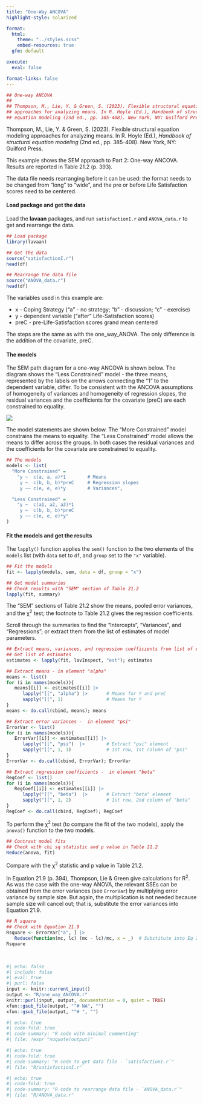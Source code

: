 ```yaml
---
title: "One-Way ANCOVA"
highlight-style: solarized

format:
  html:
    theme: "../styles.scss"
    embed-resources: true
  gfm: default

execute:
  eval: false

format-links: false
---
```


```r
## One-way ANCOVA
##
## Thompson, M., Lie, Y. & Green, S. (2023). Flexible structural equation modeling
## approaches for analyzing means. In R. Hoyle (Ed.), Handbook of structural
## equation modeling (2nd ed., pp. 385-408). New York, NY: Guilford Press.
```

Thompson, M., Lie, Y. & Green, S. (2023). Flexible structural equation modeling approaches for analyzing means. In R. Hoyle (Ed.), *Handbook of structural equation modeling* (2nd ed., pp. 385-408). New York, NY: Guilford Press.


This example shows the SEM approach to Part 2: One-way ANCOVA. Results are reported in Table 21.2 (p. 393).

The data file needs rearranging before it can be used: the format needs to be changed from "long" to "wide", and the pre or before Life Satisfaction scores need to be centered.


#### Load package and get the data

Load the **lavaan** packages, and run `satisfactionI.r` and `ANOVA_data.r` to get and rearrange the data.

```r
## Load package
library(lavaan)

## Get the data
source("satisfactionI.r")
head(df)

## Rearrange the data file
source("ANOVA_data.r")
head(df)
```

The variables used in this example are:

 - x - Coping Strategy ("a" - no strategy; "b" - discussion; "c" - exercise)
 - y - dependent variable ("after" Life-Satisfaction scores)
 - preC - pre-Life-Satisfaction scores grand mean centered

The steps are the same as with the one_way_ANOVA. The only difference is the addition of the covariate, preC.


#### The models

The SEM path diagram for a one-way ANCOVA is shown below. The diagram shows the "Less Constrained" model - the three means, represented by the labels on the arrows connecting the "1" to the dependent variable, differ. To be consistent with the ANCOVA assumptions of homogeneity of variances and homogeneity of regression slopes, the residual variances and the coefficients for the covariate (preC) are each constrained to equality.

![](images/one_way_ANCOVA.svg){fig-align="center"}

The model statements are shown below. The "More Constrained" model constrains the means to equality. The "Less Constrained" model allows the means to differ across the groups. In both cases the residual variances and the coefficients for the covariate are constrained to equality.

```r
## The models
models <- list(
  "More Constrained" =
    "y ~  c(a, a, a)*1        # Means
     y ~  c(b, b, b)*preC     # Regression slopes
     y ~~ c(e, e, e)*y        # Variances",

  "Less Constrained" =
    "y ~  c(a1, a2, a3)*1
     y ~  c(b, b, b)*preC
     y ~~ c(e, e, e)*y"
)
```


#### Fit the models and get the results

The `lapply()` function applies the `sem()` function to the two elements of the `models` list (with `data` set to `df`, and `group` set to the `"x"` variable).

```r
## Fit the models
fit <- lapply(models, sem, data = df, group = "x")

## Get model summaries
## Check results with "SEM" section of Table 21.2
lapply(fit, summary)
```

The "SEM" sections of Table 21.2 show the means, pooled error variances, and the $\upchi$^2^ test; the footnote to Table 21.2 gives the regression coefficients.

Scroll through the summaries to find the "Intercepts", "Variances", and "Regressions"; or extract them from the list of estimates of model parameters.

```r
## Extract means, variances, and regression coefficients from list of estimates
## Get list of estimates
estimates <- lapply(fit, lavInspect, "est"); estimates

## Extract means - in element "alpha"
means <- list()
for (i in names(models)){
   means[[i]] <- estimates[[i]] |>
      lapply("[[", "alpha") |>       # Means for Y and preC
      sapply("[[", 1)                # Means for Y
}
means <- do.call(cbind, means); means

## Extract error variances -  in element "psi"
ErrorVar <- list()
for (i in names(models)){
   ErrorVar[[i]] <- estimates[[i]] |>
      lapply("[[", "psi")  |>        # Extract "psi" element
      sapply("[[", 1, 1)             # 1st row, 1st column of "psi"
}
ErrorVar <- do.call(cbind, ErrorVar); ErrorVar

## Extract regression coefficients -  in element "beta"
RegCoef <- list()
for (i in names(models)){
   RegCoef[[i]] <- estimates[[i]] |>
      lapply("[[", "beta")  |>       # Extract "beta" element
      sapply("[[", 1, 2)             # 1st row, 2nd column of "beta"
}
RegCoef <- do.call(cbind, RegCoef); RegCoef
```


To perform the $\upchi$^2^ test (to compare the fit of the two models), apply the `anova()` function to the two models.

```r
## Contrast model fits
## Check with chi sq statistic and p value in Table 21.2
Reduce(anova, fit)
```

Compare with the $\upchi$^2^ statistic and p value in Table 21.2.

In Equation 21.9 (p. 394), Thompson, Lie & Green give calculations for R^2^. As was the case with the one-way ANOVA, the relevant SSEs can be obtained from the error variances (see `ErrorVar`) by multiplying error variance by sample size. But again, the multiplication is not needed because sample size will cancel out; that is, substitute the error variances into Equation 21.9.

```r
## R square
## Check with Equation 21.9
Rsquare <- ErrorVar["a", ] |>
   Reduce(function(mc, lc) (mc - lc)/mc, x = _)  # Substitute into Eq 21.9
Rsquare
```

<br />

```r
#| echo: false
#| include: false
#| eval: true
#| purl: false
input <- knitr::current_input()
output <- "R/one_way_ANCOVA.r"
knitr::purl(input, output, documentation = 0, quiet = TRUE)
xfun::gsub_file(output, "^# NA", "")
xfun::gsub_file(output, "^# ", "")
```

```r
#| echo: true
#| code-fold: true
#| code-summary: "R code with minimal commenting"
#| file: !expr "noquote(output)"
```

```r
#| echo: true
#| code-fold: true
#| code-summary: "R code to get data file - `satisfactionI.r`"
#| file: "R/satisfactionI.r"
```  

```r
#| echo: true
#| code-fold: true
#| code-summary: "R code to rearrange data file - `ANOVA_data.r`"
#| file: "R/ANOVA_data.r"
```